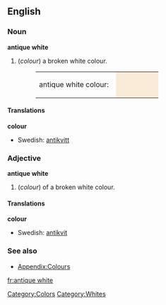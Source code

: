 ==English==

===Noun===
'''antique white'''
#(''colour'') a broken white colour.
#:<table><tr><td>antique white colour: &nbsp;</td><td bgcolor="#FAEBD7" width="80">&nbsp; </td></tr></table>

====Translations====
'''colour'''
{{top}}
*Swedish: [[antikvitt]]
{{mid}}
{{bottom}}

===Adjective===
'''antique white'''
#(''colour'') of a broken white colour.

====Translations====
'''colour'''
{{top}}
*Swedish: [[antikvit]]
{{mid}}
{{bottom}}

===See also===
*[[Wiktionary_Appendix:Colours|Appendix:Colours]]

[[Category:Colors]]
[[Category:Whites]]
[[fr:antique white]]